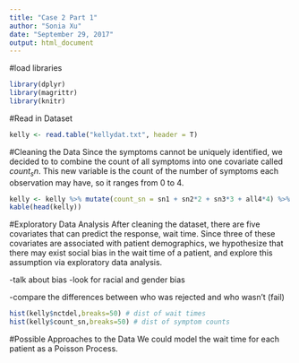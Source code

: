 ```yaml
---
title: "Case 2 Part 1"
author: "Sonia Xu"
date: "September 29, 2017"
output: html_document
---
```


<!--Week 1: Case study introduced in detail in the Wed lecture including questions from the students, and some relevant background on how the data were collected, the scientific focus, common ways to analyze the data, etc.  Students are expected to download the data, conduct exploratory/descriptive analyses of the data, clean the data (as needed) and outline several possible approaches for analyzing the data to address the scientific goals of the study by the next week’s lecture (at which point a write-up describing the results from the initial analyses and the different potential approaches to analysis) is due.  These interim reports will be graded, and should include a short description of the roles of each of the “authors” (team members) in the work.  -->


<!---
CASE STUDY 2: 

BACKGROUND: Study of time to critical neurological assessment for patients with stroke-like symptoms who are admitted to the emergency room.  A possible predictor is number of major stroke symptoms reported, ranging from 0 to 4.  Treatment for acute stroke includes thrombolytic therapy, which can potentially improve neurological functioning for ischemic stroke patients if administered soon after symptom onset (within 3 hours).  Since treating patients quickly is critically important for their long-term prognosis, minimizing the times from symptom onset to emergency room (ED) arrival, from ED arrival to diagnosis, and from diagnosis to treatment is of paramount concern.

INTEREST: Factors predictive of the time to critical neurological assessment following admission to the ED for n=335 patients with mild to moderate motor impairment.  The goal of the analysis is to perform inferences on the impact of clinical presentation, gender and race on time to neurological assessment.  Clinical presentation is measured as a count of reported major stroke symptoms, including headache, loss of motor skills or weakness, trouble talking or understanding, and vision problems.

Variable key: 
nctdel = min of neurologist time to assessment & CT scan from arrival at ER
fail = 1 if got neurologist/CT scan & 0 otherwise
male = 1 if male, 0=female
black = 1 if black, 0=not black 
hisp = 1 if hispanic, 0=not hispanic
sn1 = 0/1 indicator 1 main symptom
sn2 = 0/1 indicator 2 main symptoms
sn3 = 0/1 indicator 3 main symptoms 
all4 = 0/1 indicator all 4 main symptoms
--->

#load libraries
```r
library(dplyr)
library(magrittr)
library(knitr)
```

#Read in Dataset
```r
kelly <- read.table("kellydat.txt", header = T)
```

#Cleaning the Data
Since the symptoms cannot be uniquely identified, we decided to to combine the count of all symptoms into one covariate called $count_sn$. This new variable is the count of the number of symptoms each observation may have, so it ranges from 0 to 4.
```r
kelly <- kelly %>% mutate(count_sn = sn1 + sn2*2 + sn3*3 + all4*4) %>% select(-c(sn1, sn2, sn3, all4))
kable(head(kelly))
```

#Exploratory Data Analysis
After cleaning the dataset, there are five covariates that can predict the response, wait time. Since three of these covariates are associated with patient demographics, we hypothesize that there may exist social bias in the wait time of a patient, and explore this assumption via exploratory data analysis.

-talk about bias
  -look for racial and gender bias
  
-compare the differences between who was rejected and who wasn't (fail)

```r
hist(kelly$nctdel,breaks=50) # dist of wait times
hist(kelly$count_sn,breaks=50) # dist of symptom counts

```

#Possible Approaches to the Data
We could model the wait time for each patient as a Poisson Process. 


